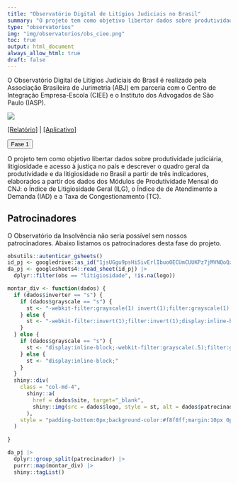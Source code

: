 ```yaml
---
title: "Observatório Digital de Litígios Judiciais no Brasil"
summary: "O projeto tem como objetivo libertar dados sobre produtividade judiciária, litigiosidade e acesso à justiça no país e descrever o quadro geral da produtividade e da litigiosidade no Brasil."
type: "observatorios"
img: "img/observatorios/obs_ciee.png"
toc: true
output: html_document
always_allow_html: true
draft: false
---
```


O Observatório Digital de Litígios Judiciais do Brasil é realizado pela Associação Brasileira de Jurimetria (ABJ) em parceria com o Centro de Integração Empresa-Escola (CIEE) e o Instituto dos Advogados de São Paulo (IASP).

![](/img/observatorios/obs_ciee.png)

<a href="https://abjur.github.io/obsCIEE/">[Relatório]</a> 
| <a href="https://abjur.shinyapps.io/obsCIEE/">[Aplicativo]</a>

<p>
<button class="accordion">Fase 1</button>
</p>
<div class="panel">
<p>O projeto tem como objetivo libertar dados sobre produtividade judiciária, litigiosidade e acesso à justiça no país e descrever o quadro geral da produtividade e da litigiosidade no Brasil a partir de três indicadores, elaborados a partir dos dados dos Módulos de Produtividade Mensal do CNJ: o Índice de Litigiosidade Geral (ILG), o Índice de de Atendimento a Demanda (IAD) e a Taxa de Congestionamento (TC).
</p>

<h2>Patrocinadores</h2>
<p>O Observatório da Insolvência não seria possível sem nossos patrocinadores. Abaixo listamos os patrocinadores desta fase do projeto.</p>

<div class="row" style="align:center;">

```r

obsutils::autenticar_gsheets()
id_pj <- googledrive::as_id("1jsUGgu9psHiSivErlIbuo0ECUmCUUKPz7jMVNQoQzIQ")
da_pj <- googlesheets4::read_sheet(id_pj) |>
  dplyr::filter(obs == "litigiosidade", !is.na(logo))

montar_div <- function(dados) {
  if (dados$inverter == "s") {
    if (dados$grayscale == "s") {
      st <- "-webkit-filter:grayscale(1) invert(1);filter:grayscale(1) invert(1);display:inline-block;"
    } else {
      st <- "-webkit-filter:invert(1);filter:invert(1);display:inline-block;"
    }
  } else {
    if (dados$grayscale == "s") {
      st <- "display:inline-block;-webkit-filter:grayscale(.5);filter:grayscale(.5);"
    } else {
      st <- "display:inline-block;"
    }
  }
  shiny::div(
    class = "col-md-4",
      shiny::a(
        href = dados$site, target="_blank", 
        shiny::img(src = dados$logo, style = st, alt = dados$patrocinador)
      ),
    style = "padding-bottom:0px;background-color:#f8f8ff;margin:10px 0px 0px 0px;min-height:200px;display:flex;justify-content:center;align-items:center;"
  )
  
}

da_pj |>
  dplyr::group_split(patrocinador) |> 
  purrr::map(montar_div) |> 
  shiny::tagList()
```
</div>
</div>




